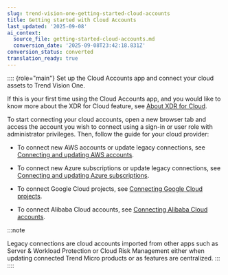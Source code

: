 ```yaml
---
slug: trend-vision-one-getting-started-cloud-accounts
title: Getting started with Cloud Accounts
last_updated: '2025-09-08'
ai_context:
  source_file: getting-started-cloud-accounts.md
  conversion_date: '2025-09-08T23:42:18.831Z'
conversion_status: converted
translation_ready: true
---
```


:::: {role="main"}
Set up the Cloud Accounts app and connect your cloud assets to Trend Vision One.

If this is your first time using the Cloud Accounts app, and you would like to know more about the XDR for Cloud feature, see [About XDR for Cloud](xdr-for-cloud.mdx).

To start connecting your cloud accounts, open a new browser tab and access the account you wish to connect using a sign-in or user role with administrator privileges. Then, follow the guide for your cloud provider:

- To connect new AWS accounts or update legacy connections, see [Connecting and updating AWS accounts](connecting-aws-accounts.mdx).

- To connect new Azure subscriptions or update legacy connections, see [Connecting and updating Azure subscriptions](connecting-azure-subscriptions.mdx).

- To connect Google Cloud projects, see [Connecting Google Cloud projects](connecting-google-cloud-projects.mdx).

- To connect Alibaba Cloud accounts, see [Connecting Alibaba Cloud accounts](connecting-alibaba-cloud-accounts.mdx).

:::note

Legacy connections are cloud accounts imported from other apps such as Server & Workload Protection or Cloud Risk Management either when updating connected Trend Micro products or as features are centralized.
:::
::::
